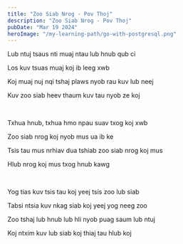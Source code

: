 ```yaml
---
title: "Zoo Siab Nrog - Pov Thoj"
description: "Zoo Siab Nrog - Pov Thoj"
pubDate: "Mar 19 2024"
heroImage: "/my-learning-path/go-with-postgresql.png"
---
```



Lub ntuj tsaus nti muaj ntau lub hnub qub ci

Los kuv tsuas muaj koj ib leeg xwb

Koj muaj nuj nqi tshaj plaws nyob rau kuv lub neej

Kuv zoo siab heev thaum kuv tau nyob ze koj

<br />

Txhua hnub, txhua hmo npau suav txog koj xwb

Zoo siab nrog koj nyob mus ua ib ke

Tsis tau mus nrhiav dua tshiab zoo siab nrog koj mus

Hlub nrog koj mus txog hnub kawg

<br />

Yog tias kuv tsis tau koj yeej tsis zoo lub siab

Tabsi ntsia kuv nkag siab koj yeej yog neeg zoo

Zoo tshaj lub hnub lub hli nyob puag saum lub ntuj

Koj ntxim kuv lub siab koj thiaj tau hlub koj